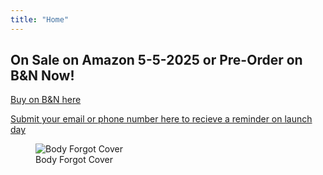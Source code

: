 ```yaml
---
title: "Home"
---
```


## **On Sale on Amazon 5-5-2025 or Pre-Order on B&N Now!**

[Buy on B&N here](https://www.barnesandnoble.com/w/the-body-forgot-casey-jayne/1147087554?ean=9798992578805 "pre-order")

[Submit your email or phone number here to recieve a reminder on launch day ](https://docs.google.com/forms/d/e/1FAIpQLSdL6JOi0iWg1VJK7bRre6tmFeJsbuHc24yemFETdX1Kl2uN5w/viewform "reminder email")

![Body Forgot Cover](9798992578812.jpg){.preview-image fig-alt="Cover image of The Body Forgot Book.  Image of the front cover of The Body Forgot showing the characters.  Left to right Mr. Flores, a middle aged mexican-american with a blue shirt tucked into grey pants, a bals head, and an ostemy bag standing with hands in pockets.  Aunt Casey a white adult with long brown hair and bangs, waving and wearing a green jumpsuit and blue shirt.  Rohan, a young indian boy with blue glasses a red shirt with white sleeves and purple shorts.  Alisha a young black girl with a blue bow in a bun, hearing aids, a blood sugar monitor patch and a pink dress with a flower on it.  And Sheila, a young white girl with curly red hair sitting in a wheelchair and waving, wearing a purple t shirt and pink pants. "}

```{=html}
<!-- insert a photo of the cover 
link where to buy 
media appearances 
online events 

from yaml 
creator: "@bodyforgot"
  site: "@bodyforgot"
  announcement:
    icon: ino-circlew
    dismissable: true
    content: "Submit your email or phone number here for a link to buy when the book launches 5-5-25"
    type: primary
    position: below-navbar
 -->
```
